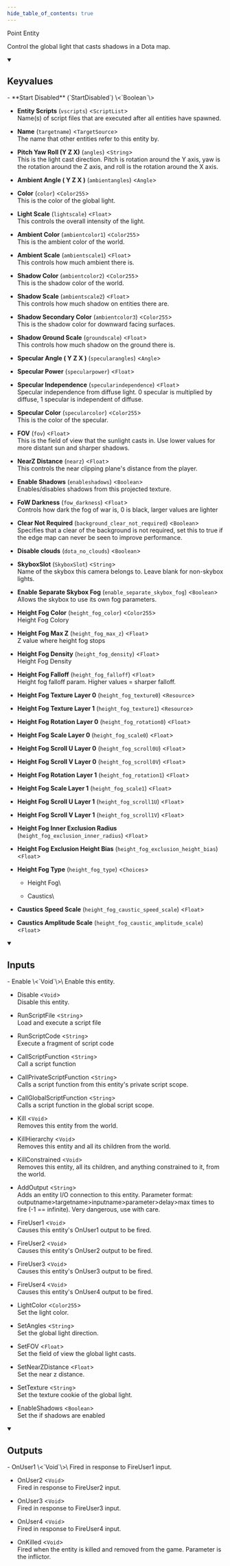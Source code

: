 ```yaml
---
hide_table_of_contents: true
---
```


<!---
!!!!!!
THIS PAGE IS AUTOGENERATED FROM GAME FGD DEFINITIONS!
DO NOT EDIT MANUALLY!
!!!!!!

In order to make edits, you can make an annotation file in /fgd_dump_overrides
-->


Point Entity

Control the global light that casts shadows in a Dota map.

<details open>
<summary><h2>Keyvalues</h2></summary>
- **Start Disabled** (`StartDisabled`) \<`Boolean`\>

- **Entity Scripts** (`vscripts`) \<`ScriptList`\>\
Name(s) of script files that are executed after all entities have spawned.

- **Name** (`targetname`) \<`TargetSource`\>\
The name that other entities refer to this entity by.

- **Pitch Yaw Roll (Y Z X)** (`angles`) \<`String`\>\
This is the light cast direction. Pitch is rotation around the Y axis, yaw is the rotation around the Z axis, and roll is the rotation around the X axis.

- **Ambient Angle ( Y Z X )** (`ambientangles`) \<`Angle`\>

- **Color** (`color`) \<`Color255`\>\
This is the color of the global light.

- **Light Scale** (`lightscale`) \<`Float`\>\
This controls the overall intensity of the light.

- **Ambient Color** (`ambientcolor1`) \<`Color255`\>\
This is the ambient color of the world.

- **Ambient Scale** (`ambientscale1`) \<`Float`\>\
This controls how much ambient there is.

- **Shadow Color** (`ambientcolor2`) \<`Color255`\>\
This is the shadow color of the world.

- **Shadow Scale** (`ambientscale2`) \<`Float`\>\
This controls how much shadow on entities there are.

- **Shadow Secondary Color** (`ambientcolor3`) \<`Color255`\>\
This is the shadow color for downward facing surfaces.

- **Shadow Ground Scale** (`groundscale`) \<`Float`\>\
This controls how much shadow on the ground there is.

- **Specular Angle ( Y Z X )** (`specularangles`) \<`Angle`\>

- **Specular Power** (`specularpower`) \<`Float`\>

- **Specular Independence** (`specularindependence`) \<`Float`\>\
Specular independence from diffuse light. 0 specular is multiplied by diffuse, 1 specular is independent of diffuse.

- **Specular Color** (`specularcolor`) \<`Color255`\>\
This is the color of the specular.

- **FOV** (`fov`) \<`Float`\>\
This is the field of view that the sunlight casts in. Use lower values for more distant sun and sharper shadows.

- **NearZ Distance** (`nearz`) \<`Float`\>\
This controls the near clipping plane's distance from the player.

- **Enable Shadows** (`enableshadows`) \<`Boolean`\>\
Enables/disables shadows from this projected texture.

- **FoW Darkness** (`fow_darkness`) \<`Float`\>\
Controls how dark the fog of war is, 0 is black, larger values are lighter

- **Clear Not Required** (`background_clear_not_required`) \<`Boolean`\>\
Specifies that a clear of the background is not required, set this to true if the edge map can never be seen to improve performance.

- **Disable clouds** (`dota_no_clouds`) \<`Boolean`\>

- **SkyboxSlot** (`SkyboxSlot`) \<`String`\>\
Name of the skybox this camera belongs to. Leave blank for non-skybox lights.

- **Enable Separate Skybox Fog** (`enable_separate_skybox_fog`) \<`Boolean`\>\
Allows the skybox to use its own fog parameters.

- **Height Fog Color** (`height_fog_color`) \<`Color255`\>\
Height Fog Colory

- **Height Fog Max Z** (`height_fog_max_z`) \<`Float`\>\
Z value where height fog stops

- **Height Fog Density** (`height_fog_density`) \<`Float`\>\
Height Fog Density

- **Height Fog Falloff** (`height_fog_falloff`) \<`Float`\>\
Height fog falloff param. Higher values = sharper falloff.

- **Height Fog Texture Layer 0** (`height_fog_texture0`) \<`Resource`\>

- **Height Fog Texture Layer 1** (`height_fog_texture1`) \<`Resource`\>

- **Height Fog Rotation Layer 0** (`height_fog_rotation0`) \<`Float`\>

- **Height Fog Scale Layer 0** (`height_fog_scale0`) \<`Float`\>

- **Height Fog Scroll U Layer 0** (`height_fog_scroll0U`) \<`Float`\>

- **Height Fog Scroll V Layer 0** (`height_fog_scroll0V`) \<`Float`\>

- **Height Fog Rotation Layer 1** (`height_fog_rotation1`) \<`Float`\>

- **Height Fog Scale Layer 1** (`height_fog_scale1`) \<`Float`\>

- **Height Fog Scroll U Layer 1** (`height_fog_scroll1U`) \<`Float`\>

- **Height Fog Scroll V Layer 1** (`height_fog_scroll1V`) \<`Float`\>

- **Height Fog Inner Exclusion Radius** (`height_fog_exclusion_inner_radius`) \<`Float`\>

- **Height Fog Exclusion Height Bias** (`height_fog_exclusion_height_bias`) \<`Float`\>

- **Height Fog Type** (`height_fog_type`) \<`Choices`\>
  - Height Fog\
    
  - Caustics\
    


- **Caustics Speed Scale** (`height_fog_caustic_speed_scale`) \<`Float`\>

- **Caustics Amplitude Scale** (`height_fog_caustic_amplitude_scale`) \<`Float`\>


 </details>
<details open>
<summary><h2>Inputs</h2></summary>
- Enable \<`Void`\>\
Enable this entity.

- Disable \<`Void`\>\
Disable this entity.

- RunScriptFile \<`String`\>\
Load and execute a script file

- RunScriptCode \<`String`\>\
Execute a fragment of script code

- CallScriptFunction \<`String`\>\
Call a script function

- CallPrivateScriptFunction \<`String`\>\
Calls a script function from this entity's private script scope.

- CallGlobalScriptFunction \<`String`\>\
Calls a script function in the global script scope.

- Kill \<`Void`\>\
Removes this entity from the world.

- KillHierarchy \<`Void`\>\
Removes this entity and all its children from the world.

- KillConstrained \<`Void`\>\
Removes this entity, all its children, and anything constrained to it, from the world.

- AddOutput \<`String`\>\
Adds an entity I/O connection to this entity. Parameter format: outputname&gt;targetname>inputname&gt;parameter&gt;delay&gt;max times to fire (-1 == infinite). Very dangerous, use with care.

- FireUser1 \<`Void`\>\
Causes this entity's OnUser1 output to be fired.

- FireUser2 \<`Void`\>\
Causes this entity's OnUser2 output to be fired.

- FireUser3 \<`Void`\>\
Causes this entity's OnUser3 output to be fired.

- FireUser4 \<`Void`\>\
Causes this entity's OnUser4 output to be fired.

- LightColor \<`Color255`\>\
Set the light color.

- SetAngles \<`String`\>\
Set the global light direction.

- SetFOV \<`Float`\>\
Set the field of view the global light casts.

- SetNearZDistance \<`Float`\>\
Set the near z distance.

- SetTexture \<`String`\>\
Set the texture cookie of the global light.

- EnableShadows \<`Boolean`\>\
Set the if shadows are enabled


 </details>
<details open>
<summary><h2>Outputs</h2></summary>
- OnUser1 \<`Void`\>\
Fired in response to FireUser1 input.

- OnUser2 \<`Void`\>\
Fired in response to FireUser2 input.

- OnUser3 \<`Void`\>\
Fired in response to FireUser3 input.

- OnUser4 \<`Void`\>\
Fired in response to FireUser4 input.

- OnKilled \<`Void`\>\
Fired when the entity is killed and removed from the game. Parameter is the inflictor.


 </details>